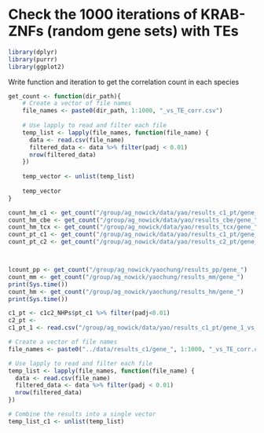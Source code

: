 # Check the 1000 iterations of KRAB-ZNFs (random gene sets) with TEs

```r
library(dplyr)
library(purrr)
library(ggplot2)
```

Write function and iteration to get the correlation count in each species

```r
get_count <- function(dir_path){
    # Create a vector of file names
    file_names <- paste0(dir_path, 1:1000, "_vs_TE_corr.csv")
    
    # Use lapply to read and filter each file
    temp_list <- lapply(file_names, function(file_name) {
      data <- read.csv(file_name)
      filtered_data <- data %>% filter(padj < 0.01)
      nrow(filtered_data)
    })
    
    temp_vector <- unlist(temp_list)
    
    temp_vector
}
```

```r
count_hm_c1 <- get_count("/group/ag_nowick/data/yao/results_c1_pt/gene_")
count_hm_cbe <- get_count("/group/ag_nowick/data/yao/results_cbe/gene_")
count_hm_tcx <- get_count("/group/ag_nowick/data/yao/results_tcx/gene_")
count_pt_c1 <- get_count("/group/ag_nowick/data/yao/results_c1_pt/gene_")
count_pt_c2 <- get_count("/group/ag_nowick/data/yao/results_c2_pt/gene_")



lcount_pp <- get_count("/group/ag_nowick/yaochung/results_pp/gene_")
count_mm <- get_count("/group/ag_nowick/yaochung/results_mm/gene_")
print(Sys.time())
count_hm <- get_count("/group/ag_nowick/yaochung/results_hm/gene_")
print(Sys.time())
```

```r
c1_pt <- c1c2_NHPs$pt_c1 %>% filter(padj<0.01)
c2_pt <- 
c1_pt_1 <- read.csv("/group/ag_nowick/data/yao/results_c1_pt/gene_1_vs_TE_corr.csv")
```

```r
# Create a vector of file names
file_names <- paste0("../data/results_c1/gene_", 1:1000, "_vs_TE_corr.csv")

# Use lapply to read and filter each file
temp_list <- lapply(file_names, function(file_name) {
  data <- read.csv(file_name)
  filtered_data <- data %>% filter(padj < 0.01)
  nrow(filtered_data)
})

# Combine the results into a single vector
temp_list_c1 <- unlist(temp_list)
```
